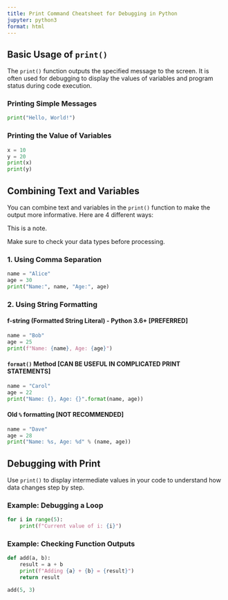 ```yaml
---
title: Print Command Cheatsheet for Debugging in Python
jupyter: python3
format: html
---
```



## Basic Usage of `print()`
The `print()` function outputs the specified message to the screen. It is often used for debugging to display the values of variables and program status during code execution.

### Printing Simple Messages
```python
print("Hello, World!")
```

### Printing the Value of Variables
```python
x = 10
y = 20
print(x)
print(y)
```



## Combining Text and Variables
You can combine text and variables in the `print()` function to make the output more informative. Here are 4 different ways:

::: {type="note"}
This is a note.
:::

::: {type="warning"}
Make sure to check your data types before processing.
:::

### 1. Using Comma Separation
```python
name = "Alice"
age = 30
print("Name:", name, "Age:", age)
```

### 2. Using String Formatting

#### f-string (Formatted String Literal) - Python 3.6+ [PREFERRED]
```python
name = "Bob"
age = 25
print(f"Name: {name}, Age: {age}")
```

#### `format()` Method [CAN BE USEFUL IN COMPLICATED PRINT STATEMENTS]
```python
name = "Carol"
age = 22
print("Name: {}, Age: {}".format(name, age))
```

#### Old `%` formatting [NOT RECOMMENDED]
```python
name = "Dave"
age = 28
print("Name: %s, Age: %d" % (name, age))
```


## Debugging with Print
Use `print()` to display intermediate values in your code to understand how data changes step by step.

### Example: Debugging a Loop
```python
for i in range(5):
    print(f"Current value of i: {i}")
```

### Example: Checking Function Outputs
```python
def add(a, b):
    result = a + b
    print(f"Adding {a} + {b} = {result}")
    return result

add(5, 3)
```

